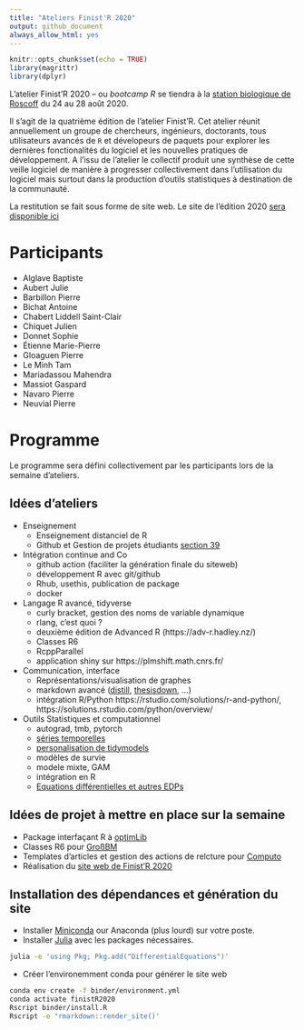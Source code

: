 ```yaml
---
title: "Ateliers Finist'R 2020"
output: github_document
always_allow_html: yes
---
```


```r
knitr::opts_chunk$set(echo = TRUE)
library(magrittr)
library(dplyr)
```



L'atelier Finist'R 2020 -- ou *bootcamp R* se tiendra à la [station biologique de Roscoff](http://www.sb-roscoff.fr/) du 24 au 28 août 2020.

Il s'agit de la quatrième édition de l'atelier Finist'R. Cet atelier réunit annuellement un groupe de chercheurs, ingénieurs, doctorants, tous utilisateurs avancés de `R` et dévelopeurs de paquets pour explorer les dernières fonctionalités du logiciel et les nouvelles pratiques de développement. A l'issu de l'atelier le collectif produit une synthèse de cette veille logiciel de manière à progresser collectivement dans l'utilisation du logiciel mais surtout dans la production d'outils statistiques à destination de la communauté.

La restitution se fait sous forme de site web. Le site de l'édition 2020 [sera disponible ici](https://stateofther.github.io/finistR2020/)

# Participants

- Alglave Baptiste
- Aubert Julie
- Barbillon Pierre
- Bichat Antoine
- Chabert Liddell Saint-Clair
- Chiquet Julien
- Donnet Sophie
- Étienne Marie-Pierre
- Gloaguen Pierre
- Le Minh Tam
- Mariadassou Mahendra
- Massiot Gaspard
- Navaro Pierre
- Neuvial Pierre

# Programme 

Le programme sera défini collectivement par les participants lors de la semaine d'ateliers.

## Idées d'ateliers

  - Enseignement
    - Enseignement distanciel de R
    - Github et Gestion de projets étudiants [section 39](https://happygitwithr.com/classroom-overview.html)

  - Intégration continue and Co
    - github action (faciliter la génération finale du siteweb)  
    - développement R avec git/github
    - Rhub, usethis, publication de package
    - docker

  - Langage R avancé, tidyverse
    - curly bracket, gestion des noms de variable dynamique
    - rlang, c'est quoi ?
    - deuxième édition de Advanced R (https://adv-r.hadley.nz/)
    - Classes R6 
    - RcppParallel
    - application shiny sur https://plmshift.math.cnrs.fr/

  - Communication, interface 
    - Représentations/visualisation de graphes
    - markdown avancé  ([distill](https://rstudio.github.io/distill/), [thesisdown](https://github.com/ismayc/thesisdown), ...)
    - intégration R/Python https://rstudio.com/solutions/r-and-python/, https://solutions.rstudio.com/python/overview/

  - Outils Statistiques et computationnel  
    - autograd, tmb, pytorch
    - [séries temporelles](https://github.com/tidyverts)
    - [personalisation de tidymodels](https://www.tidymodels.org/learn/develop/)
    - modèles de survie
    - modele mixte, GAM
    - intégration en R
    -  [Equations différentielles et autres EDPs](https://pure.knaw.nl/ws/portalfiles/portal/462308/Soetaert_ea_4748.pdf)

## Idées de projet à mettre en place sur la semaine

- Package interfaçant R à [optimLib](https://github.com/kthohr/optim)
- Classes R6 pour [GroßBM](https://github.com/GrossSBM)
- Templates d'articles et gestion des actions de relcture pour [Computo](https://github.com/journal-french-statistical-society/)
- Réalisation du [site web de Finist'R 2020](https://stateofther.github.io/finistR2020/)


## Installation des dépendances et génération du site

- Installer [Miniconda](https://docs.conda.io/en/latest/miniconda.html) our Anaconda (plus lourd) sur votre poste.
- Installer [Julia](https://julialang.org/downloads/) avec les packages nécessaires.

```bash
julia -e 'using Pkg; Pkg.add("DifferentialEquations")'
```
- Créer l'environemment conda pour générer le site web

```bash
conda env create -f binder/environment.yml
conda activate finistR2020
Rscript binder/install.R
Rscript -e "rmarkdown::render_site()'
```
